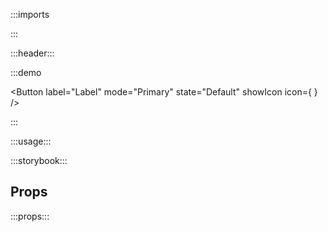 :::imports


:::

:::header:::

:::demo

<Button
  label="Label"
  mode="Primary"
  state="Default"
  showIcon
  icon={
    <Icon
      name="ph:placeholder"
    />
  }
/>

:::

:::usage:::

:::storybook:::

## Props

:::props:::
